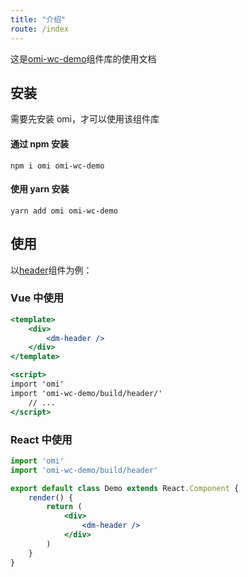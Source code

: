 ```yaml
---
title: "介绍"
route: /index
---
```


这是[omi-wc-demo](https://github.com/McCarthey/omi-wc-demo)组件库的使用文档

## 安装

需要先安装 omi，才可以使用该组件库

#### 通过 npm 安装

```
npm i omi omi-wc-demo
```

#### 使用 yarn 安装

```
yarn add omi omi-wc-demo
```

## 使用

以[header](/components/header)组件为例：

### Vue 中使用

```jsx
<template>
    <div>
        <dm-header />
    </div>
</template>

<script>
import 'omi'
import 'omi-wc-demo/build/header/'
    // ...
</script>
```

### React 中使用

```jsx
import 'omi'
import 'omi-wc-demo/build/header'

export default class Demo extends React.Component {
    render() {
        return (
            <div>
                <dm-header />
            </div>
        )
    }
}
```
